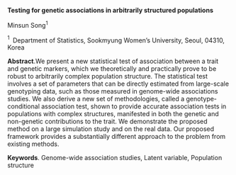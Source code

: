 <span>**Testing for genetic associations in arbitrarily structured
populations**</span>

Minsun Song$^1$

$^1 \;$ Department of Statistics, Sookmyung Women’s University, Seoul,
04310, Korea

<span>**Abstract**</span>.We present a new statistical test of
association between a trait and genetic markers, which we theoretically
and practically prove to be robust to arbitrarily complex population
structure. The statistical test involves a set of parameters that can be
directly estimated from large-scale genotyping data, such as those
measured in genome-wide associations studies. We also derive a new set
of methodologies, called a genotype-conditional association test, shown
to provide accurate association tests in populations with complex
structures, manifested in both the genetic and non-genetic contributions
to the trait. We demonstrate the proposed method on a large simulation
study and on the real data. Our proposed framework provides a
substantially different approach to the problem from existing methods.

<span>**Keywords**</span>. Genome-wide association studies, Latent
variable, Population structure
